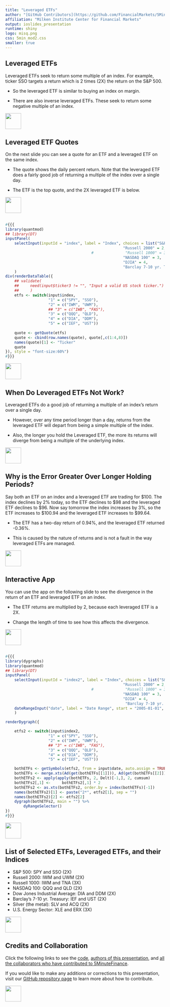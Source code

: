 ```yaml
---
title: "Leveraged ETFs"
author: "[GitHub Contributors](https://github.com/FinancialMarkets/5MinuteFinance/graphs/contributors)"
affiliation: "Milken Institute Center for Financial Markets"
output: ioslides_presentation
runtime: shiny
logo: misq.png
css: 5min_mod2.css
smaller: true
---
```




## Leveraged ETFs

Leveraged ETFs seek to return some multiple of an index.  For example, ticker SSO targets a return which is 2 times (2X) the return on the S&P 500.

-  So the leveraged ETF is similar to buying an index on margin.

-  There are also inverse leveraged ETFs.  These seek to return some negative multiple of an index.

<div class="MIfooter"><img src="mi.png" style="height:50px;"></div> 

## Leveraged ETF Quotes

On the next slide you can see a quote for an ETF and a leveraged ETF on the same index.

-  The quote shows the daily percent return.  Note that the leveraged ETF does a fairly good job of returning a multiple of the index over a single day.

-  The ETF is the top quote, and the 2X leveraged ETF is below.

<div class="MIfooter"><img src="mi.png" style="height:50px;"></div> 

##

```r
#{{{
library(quantmod)
## library(DT)
inputPanel(
    selectInput(inputId = "index", label = "Index", choices = list("S&P 500" = 1,
                                                    "Russell 2000" = 2,
                                      #              "Russell 1000" = 3, it is a 3x
                                                    "NASDAQ 100" = 3,
                                                    "DJIA" = 4,
                                                    "Barclay 7-10 yr. Treas." = 5), selected = "S&P 500")
    )
div(renderDataTable({
    ## validate(
    ##     need(input$ticker3 != "", "Input a valid US stock ticker.")
    ##     )
    etfs <- switch(input$index,
                   "1" = c("SPY", "SSO"),
                   "2" = c("IWM", "UWM"),
                   ## "3" = c("IWB", "FAS"),
                   "3" = c("QQQ", "QLD"),
                   "4" = c("DIA", "DDM"),
                   "5" = c("IEF", "UST"))
                   
    quote <- getQuote(etfs)
    quote <- cbind(row.names(quote), quote[,c(1:4,8)])
    names(quote)[1] <- "Ticker"
    quote
}), style = "font-size:60%")
#}}}
```

<div class="MIfooter"><img src="mi.png" style="height:50px;"></div> 

## When Do Leveraged ETFs Not Work?

Leveraged ETFs do a good job of returning a multiple of an index's return over a single day.

-  However, over any time period longer than a day, returns from the leveraged ETF will depart from being a simple multiple of the index.

-  Also, the longer you hold the Leveraged ETF, the more its returns will diverge from being a multiple of the underlying index.

<div class="MIfooter"><img src="mi.png" style="height:50px;"></div> 

## Why is the Error Greater Over Longer Holding Periods?

Say both an ETF on an index and a leveraged ETF are trading for $100.  The index declines by 2% today, so the ETF declines to $98 and the leveraged ETF declines to $96.  Now say tomorrow the index increases by 3%, so the ETF increases to $100.94 and the leveraged ETF increases to $99.64.

-  The ETF has a two-day return of 0.94%, and the leveraged ETF returned -0.36%.

-  This is caused by the nature of returns and is not a fault in the way leveraged ETFs are managed. 

<div class="MIfooter"><img src="mi.png" style="height:50px;"></div> 

## Interactive App

You can use the app on the following slide to see the divergence in the return of an ETF and leveraged ETF on an index.

-  The ETF returns are multiplied by 2, because each leveraged ETF is a 2X.

-  Change the length of time to see how this affects the divergence.

<div class="MIfooter"><img src="mi.png" style="height:50px;"></div> 

##

```r
#{{{
library(dygraphs)
library(quantmod)
## library(DT)
inputPanel(
    selectInput(inputId = "index2", label = "Index", choices = list("S&P 500" = 1,
                                                    "Russell 2000" = 2,
                                      #              "Russell 1000" = 3, it is a 3x
                                                    "NASDAQ 100" = 3,
                                                    "DJIA" = 4,
                                                     "Barclay 7-10 yr. Treas." = 5), selected = "S&P 500"),
    dateRangeInput("date", label = "Date Range", start = "2005-01-01", end = Sys.Date())
    )

renderDygraph({

    etfs2 <- switch(input$index2,
                   "1" = c("SPY", "SSO"),
                   "2" = c("IWM", "UWM"),
                   ## "3" = c("IWB", "FAS"),
                   "3" = c("QQQ", "QLD"),
                   "4" = c("DIA", "DDM"),
                   "5" = c("IEF", "UST"))

    bothETFs <- getSymbols(etfs2, from = input$date, auto.assign = TRUE)
    bothETFs <- merge.xts(Ad(get(bothETFs[[1]])), Ad(get(bothETFs[[2]])), join = "inner")
    bothETFs2 <- apply(apply(bothETFs, 2, Delt)[-1,], 2, cumsum)
    bothETFs2[,1] <-     bothETFs2[,1] * 2
    bothETFs2 <- as.xts(bothETFs2, order.by = index(bothETFs)[-1])
    names(bothETFs2)[1] <- paste("2*", etfs2[1], sep = "")
    names(bothETFs2)[2] <- etfs2[2]
    dygraph(bothETFs2, main = "") %>%
        dyRangeSelector()
})
#}}}
```

<div class="MIfooter"><img src="mi.png" style="height:50px;"></div> 

## List of Selected ETFs, Leveraged ETFs, and their Indices

- S&P 500: SPY and SSO (2X)
- Russell 2000: IWM and UWM (2X)
- Russell 1000: IWM and TNA (3X)
- NASDAQ 100: QQQ and QLD (2X)
- Dow Jones Industrial Average: DIA and DDM (2X)
- Barclay's 7-10 yr. Treasury: IEF and UST (2X)
- Silver (the metal): SLV and ACQ (2X)
- U.S. Energy Sector: XLE and ERX (3X)

<div class="MIfooter"><img src="mi.png" style="height:50px;"></div> 

## Credits and Collaboration

Click the following links to see the [code](https://github.com/FinancialMarkets/5MinuteFinance/blob/master/Equity/leveragedETFs/leveragedETFs.Rmd), [authors of this presentation](https://github.com/FinancialMarkets/5MinuteFinance/blame/master/Equity/leveragedETFs/leveragedETFs.Rmd), and [all the collaborators who have contributed to 5MinuteFinance](https://github.com/FinancialMarkets/5MinuteFinance/graphs/contributors).

If you would like to make any additions or corrections to this presentation, visit our [GitHub repository page](https://github.com/FinancialMarkets/5MinuteFinance#how-to-contribute) to learn more about how to contribute.

<div class="MIfooter"><img src="mi.png" style="height:50px;"></div> 
